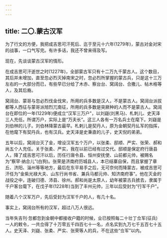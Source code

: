 ```yaml
---
---
---
```

title: 二〇.蒙古汉军
---



为了行文的方便，我把成吉思可汗死后、迄于至元十六年(1279年)，蒙古对金对宋的战事，一口气写完。有许多话，我还不曾来得及写。

现在，先谈谈蒙古汉军的情形。

在成吉思可汗逝世之时(1227年)，全部蒙古军只有十二万九千蒙古人。这个数目，其后并未增加，直至忽必烈灭掉南宋之时，忽必烈所掌握的蒙古兵，只是这十三万左右的一大部分而已，有些早已分给了木赤、察台台、窝阔台、合撒儿、帖木格等人，及其后裔。

窝阔台、蒙哥与忽必烈伐金伐宋，所用的兵多数是汉人，不是蒙古人。窝阔台派拔都等人西征与蒙哥派旭烈兀南征，所用的兵多数是突厥种的人而不是蒙古人。窝阔台在即位的一年(1229年)便成立“汉军三万户"，以刘嶷(刘黑马)、札刺儿、史天泽三人充任。所谓万户，实际上是“万夫长”。这三人各有一万名兵士在麾下。刘嶷是刘伯林的儿子。刘伯林降蒙古最早。札剌儿是契丹人，原为金朝契丹乣军的指挥，在他麾下有契丹兵，也有汉兵。史天泽是史秉直的儿子，史天倪的弟弟。

五年以后，窝阔台灭了金，增设汉军五个万户，以张柔、邸顺、严实、张荣、郝和尚五个人充任。关于张柔、严实，我在以前已经有过交代。邸顺是保定府行唐县人，降了成吉思可汗以后，历任行唐令县、恒州安抚使、山前都元帅，被赐名为“察罕·纳合儿”(白狗)。张荣是济南府历城县人，本已结寨自保，而且掌握了章丘、济阳、淄州等等地方，最后在东平易手之后，无可奈何而降蒙古，被成吉思可汗任为“金紫光禄大夫、山东行尚书省、兼兵马都元帅、知济南府事"。他在灭金的战役之中，连破归德、沛县、徐州。郝和尚是太原人，幼年被蒙古兵掳去，隶属于千户客台麾下，在戊子年(1228年)当到了丰州元帅，三年以后受封为“行军千户"。

随着八个汉军万户，先后受封为汉军千户的人，有几十名。

事实上，窝阔台所有的汉军，超过八万人很远。

当年失吉刊·忽都忽到金朝中都接收户籍的时候，业已按照每二十壮丁佥军(征兵)一人的敕令，一共佥得了十万零五千四百七十一名，点名实到九万七千五百七十五人。史天泽、刘嶷、张柔、严实、张荣等人的兵，不在这些“佥军”以内。